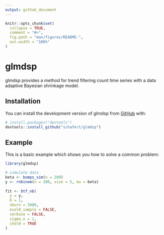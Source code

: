 ```yaml
---
output: github_document
---
```


<!-- README.md is generated from README.Rmd. Please edit that file -->

```r
knitr::opts_chunk$set(
  collapse = TRUE,
  comment = "#>",
  fig.path = "man/figures/README-",
  out.width = "100%"
)
```

# glmdsp

<!-- badges: start -->
<!-- badges: end -->

glmdsp provides a method for trend filtering count time series with a data adaptive Bayesian shrinkage model. 

## Installation

You can install the development version of glmdsp from [GitHub](https://github.com/) with:

``` r
# install.packages("devtools")
devtools::install_github("schafert/glmdsp")
```

## Example

This is a basic example which shows you how to solve a common problem:

```r
library(glmdsp)

# simulate data
beta <- bumps_sim(n = 200)
y <- rnbinom(n = 200, size = 5, mu = beta)
    
fit <- btf_nb(
  y = y,
  D = 1,
  nburn = 5000,
  evol0_sample = FALSE,
  verbose = FALSE,
  sigma_e = 1,
  chol0 = TRUE
)
```

